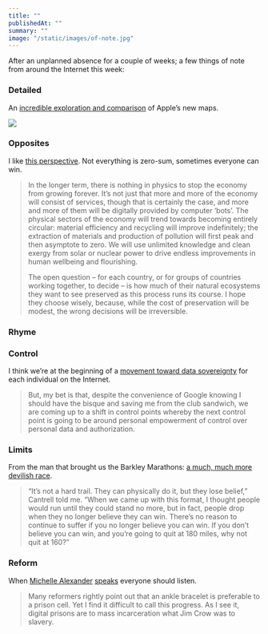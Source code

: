 ```yaml
---
title: ""
publishedAt: ""
summary: ""
image: "/static/images/of-note.jpg"
---
```


After an unplanned absence for a couple of weeks; a few things of note
from around the Internet this week:

### Detailed

An [incredible exploration and
comparison](https://www.justinobeirne.com/new-apple-maps) of Apple’s new
maps.

[![](https://static1.squarespace.com/static/54ff63f0e4b0bafce6932642/t/5bdb42c80ebbe8a5aa28a8b7/1541096151871/1-1+New+Map.gif?format=2500w)](https://static1.squarespace.com/static/54ff63f0e4b0bafce6932642/t/5bdb42c80ebbe8a5aa28a8b7/1541096151871/1-1+New+Map.gif?format=2500w)

### Opposites

I like [this
perspective](http://ifreetrade.org/article/the_secret_of_eternal_growth_the_physics_behind_pro_growth_environmentalism).
Not everything is zero-sum, sometimes everyone can win.

> In the longer term, there is nothing in physics to stop the economy
> from growing forever. It’s not just that more and more of the economy
> will consist of services, though that is certainly the case, and more
> and more of them will be digitally provided by computer ‘bots’. The
> physical sectors of the economy will trend towards becoming entirely
> circular: material efficiency and recycling will improve indefinitely;
> the extraction of materials and production of pollution will first
> peak and then asymptote to zero. We will use unlimited knowledge and
> clean exergy from solar or nuclear power to drive endless improvements
> in human wellbeing and flourishing.
>
> The open question – for each country, or for groups of countries
> working together, to decide – is how much of their natural ecosystems
> they want to see preserved as this process runs its course. I hope
> they choose wisely, because, while the cost of preservation will be
> modest, the wrong decisions will be irreversible.

### Rhyme

### Control

I think we’re at the beginning of a [movement toward data
sovereignty](https://www.epsilontheory.com/control-point/) for each
individual on the Internet.

> But, my bet is that, despite the convenience of Google knowing I
> should have the bisque and saving me from the club sandwich, we are
> coming up to a shift in control points whereby the next control point
> is going to be around personal empowerment of control over personal
> data and authorization.

### Limits

From the man that brought us the Barkley Marathons: [a much, much more
devilish
race](https://deadspin.com/ultrarunner-courtney-dauwalter-takes-on-the-worlds-most-1830136537).

> “It’s not a hard trail. They can physically do it, but they lose
> belief,” Cantrell told me. “When we came up with this format, I
> thought people would run until they could stand no more, but in fact,
> people drop when they no longer believe they can win. There’s no
> reason to continue to suffer if you no longer believe you can win. If
> you don’t believe you can win, and you’re going to quit at 180 miles,
> why not quit at 160?”

### Reform

When [Michelle
Alexander](https://en.wikipedia.org/wiki/The_New_Jim_Crow)
[speaks](https://www.nytimes.com/2018/11/08/opinion/sunday/criminal-justice-reforms-race-technology.html)
everyone should listen.

> Many reformers rightly point out that an ankle bracelet is preferable
> to a prison cell. Yet I find it difficult to call this progress. As I
> see it, digital prisons are to mass incarceration what Jim Crow was to
> slavery.
